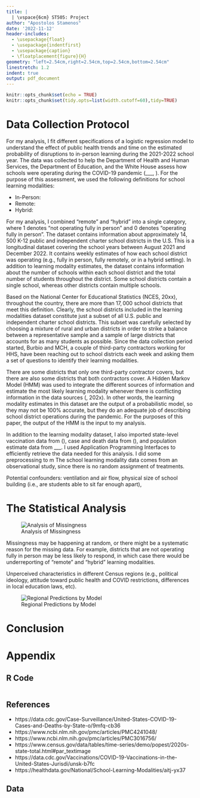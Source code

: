 ```yaml
---
title: |
  | \vspace{6cm} ST505: Project
author: "Apostolos Stamenos"
date: '2022-11-12'
header-includes:
  - \usepackage{float}
  - \usepackage{indentfirst}
  - \usepackage{caption}
  - \floatplacement{figure}{H}
geometry: "left=2.54cm,right=2.54cm,top=2.54cm,bottom=2.54cm"
linestretch: 1.2
indent: true
output: pdf_document
---
```


```r
knitr::opts_chunk$set(echo = TRUE)
knitr::opts_chunk$set(tidy.opts=list(width.cutoff=60),tidy=TRUE)
```

\newpage

# Data Collection Protocol

For my analysis, I fit different specifications of a logistic regression model to understand the effect of public health trends and time on the estimated probability of disruptions to in-person learning during the 2021-2022 school year. The data was collected to help the Department of Health and Human Services, the Department of Education, and the White House assess how schools were operating during the COVID-19 pandemic (___, ). For the purpose of this assessment, we used the following definitions for school learning modalities:

* In-Person:
* Remote:
* Hybrid:

For my analysis, I combined "remote" and "hybrid" into a single category, where $1$ denotes "not operating fully in person" and $0$ denotes "operating fully in person". The dataset contains information about approximately $14,500$ K-12 public and independent charter school districts in the U.S. This is a longitudinal dataset covering the school years between August 2021 and December 2022. It contains weekly estimates of how each school district was operating (e.g., fully in person, fully remotely, or in a hybrid setting). In addition to learning modality estimates, the dataset contains information about the number of schools within each school district and the total number of students throughout the district. Some school districts contain a single school, whereas other districts contain multiple schools.

Based on the National Center for Educational Statistics (NCES, 20xx), throughout the country, there are more than $17,000$ school districts that meet this definition. Clearly, the school districts included in the learning modalities dataset constitute just a subset of all U.S. public and independent charter school districts. This subset was carefully selected by choosing a mixture of rural and urban districts in order to strike a balance between a representative sample and a sample of large districts that accounts for as many students as possible. Since the data collection period started, Burbio and MCH, a couple of third-party contractors working for HHS, have been reaching out to school districts each week and asking them a set of questions to identify their learning modalities.

There are some districts that only one third-party contractor covers, but there are also some districts that both contractors cover. A Hidden Markov Model (HMM) was used to integrate the different sources of information and estimate the most likely learning modality whenever there is conflicting information in the data sources (, 202x). In other words, the learning modality estimates in this dataset are the output of a probabilistic model, so they may not be $100\%$ accurate, but they do an adequate job of describing school district operations during the pandemic. For the purposes of this paper, the output of the HMM is the input to my analysis.

In addition to the learning modality dataset, I also imported state-level vaccination data from (), case and death data from (), and population estimate data from ___. I used Application Programming Interfaces to efficiently retrieve the data needed for this analysis. I did some preprocessing to m
The school learning modality data comes from an observational study, since there is no random assignment of treatments.

Potential confounders: ventilation and air flow, physical size of school building (i.e., are students able to sit far enough apart), 

# The Statistical Analysis


![Analysis of Missingness](missingness.png)

Missingness may be happening at random, or there might be a systematic reason for the missing data. For example, districts that are not operating fully in person may be less likely to respond, in which case there would be underreporting of "remote" and "hybrid" learning modalities.

Unperceived characteristics in different Census regions (e.g., political ideology, attitude toward public health and COVID restrictions, differences in local education laws, etc).

\begin{table}[H]\begin{center}
\caption{{\bf Results of Model 1}}\label{t:model1}
\begin{tabular}{l|c}
\hline
ID & Estimate \\ \hline
\hline
\end{tabular} 
\end{center}
\end{table}

![Regional Predictions by Model](regional_viz.png)

# Conclusion


\newpage

# Appendix
## R Code
``` r

```

## References

* https://data.cdc.gov/Case-Surveillance/United-States-COVID-19-Cases-and-Deaths-by-State-o/9mfq-cb36
* https://www.ncbi.nlm.nih.gov/pmc/articles/PMC4241048/
* https://www.ncbi.nlm.nih.gov/pmc/articles/PMC3016756/
* https://www.census.gov/data/tables/time-series/demo/popest/2020s-state-total.html#par_textimage
* https://data.cdc.gov/Vaccinations/COVID-19-Vaccinations-in-the-United-States-Jurisdi/unsk-b7fc
* https://healthdata.gov/National/School-Learning-Modalities/aitj-yx37

## Data
\begin{table}[H]\begin{center}
\caption{{\bf Sample Data}}\label{t:data}
\begin{tabular}{l|ccccccccc}
\hline
ID & week & learning modality & state & vaccines per 100k & time & cases per 100k & deaths per 100k & students per school & region \\ \hline
\hline
\end{tabular} 
\end{center}
\end{table}
